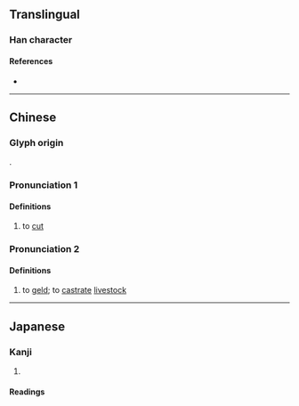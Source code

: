 {{character info/new}}
==Translingual==

===Han character===
{{Han char|rn=18|rad=刀|as=12|sn=14|four=22300|canj=OFLN|ids=⿰焦刂}}

====References====
* {{Han ref|kx=0143.480|dkj=02182|dj=0324.220|hdz=10355.200|uh=5281|ud=21121|bh=E142|bd=57666}}

----

==Chinese==
{{zh-forms}}

===Glyph origin===
{{Han etym}}
{{Han compound|焦|刂|ls=psc|c1=p|c2=s|t2=knife}}. 

===Pronunciation 1===
{{zh-pron
|m=qiáo,qiào
|c=ciu4
|mc=y
|oc=y
|cat=v
}}

====Definitions====
{{zh-hanzi}}

# {{zh-o}} to [[cut]]

===Pronunciation 2===
{{zh-pron
|m=qiāo
|cat=v
}}

====Definitions====
{{zh-hanzi}}

# to [[geld]]; to [[castrate]] [[livestock]]

----

==Japanese==

===Kanji===
{{ja-kanji|grade=|rs=刀12}}

# {{rfdef|ja|sort=刀12}}

====Readings====
{{rfv-pron|ja}}
{{ja-readings
|goon=じょう<ぜう
|kanon=しょう<せう
|kun=<!--かりと-る, -->か-る, た-つ
}}